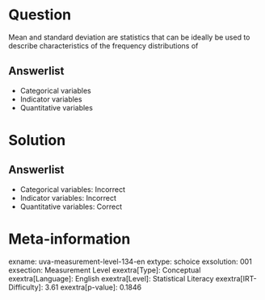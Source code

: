 Question
========

Mean and standard deviation are statistics that can be ideally be used to describe characteristics of the frequency distributions of

Answerlist
----------

* Categorical variables
* Indicator variables
* Quantitative variables

Solution
========

Answerlist
----------

* Categorical variables: Incorrect
* Indicator variables: Incorrect
* Quantitative variables: Correct

Meta-information
================
exname: uva-measurement-level-134-en
extype: schoice
exsolution: 001
exsection: Measurement Level
exextra[Type]: Conceptual
exextra[Language]: English
exextra[Level]: Statistical Literacy
exextra[IRT-Difficulty]: 3.61
exextra[p-value]: 0.1846
